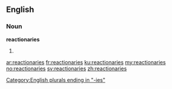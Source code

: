 ==English==

===Noun===
'''reactionaries'''

# {{plural of|reactionary}}

[[Category:English plurals ending in "-ies"]]

[[ar:reactionaries]]
[[fr:reactionaries]]
[[ku:reactionaries]]
[[my:reactionaries]]
[[no:reactionaries]]
[[sv:reactionaries]]
[[zh:reactionaries]]